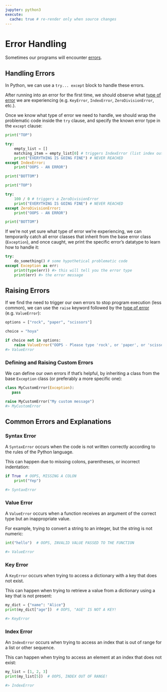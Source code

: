 ```yaml
---
jupyter: python3
execute:
  cache: true # re-render only when source changes
---
```


# Error Handling

Sometimes our programs will encounter [errors](https://docs.python.org/3/tutorial/errors.html).

## Handling Errors

In Python, we can use a `try... except` block to handle these errors.

After running into an error for the first time, we should observe what [type of error](https://docs.python.org/3/library/exceptions.html#bltin-exceptions) we are experiencing (e.g. `KeyError`, `IndexError`, `ZeroDivisionError`, etc.).

Once we know what type of error we need to handle, we should wrap the problematic code inside the `try` clause, and specify the known error type in the `except` clause:

```python
print("TOP")

try:
    empty_list = []
    matching_item = empty_list[0] # triggers IndexError (list index out of range)
    print("EVERYTHING IS GOING FINE") # NEVER REACHED
except IndexError:
    print("OOPS - AN ERROR")

print("BOTTOM")
```

```python
print("TOP")

try:
    100 / 0 # triggers a ZeroDivisionError
    print("EVERYTHING IS GOING FINE") # NEVER REACHED
except ZeroDivisionError:
    print("OOPS - AN ERROR")

print("BOTTOM")
```

If we're not yet sure what type of error we're experiencing, we can temporarily catch all error classes that inherit from the base error class (`Exception`), and once caught, we print the specific error's datatype to learn how to handle it:

```python
try:
    do_something() # some hypothetical problematic code
except Exception as err:
    print(type(err)) #> this will tell you the error type
    print(err) #> the error message
```

## Raising Errors

If we find the need to trigger our own errors to stop program execution (less common), we can use the `raise` keyword followed by the [type of error](https://docs.python.org/3/library/exceptions.html) (e.g. `ValueError`):

```python
options = ["rock", "paper", "scissors"]

choice = "hoya"

if choice not in options:
    raise ValueError("OOPS - Please type 'rock', or 'paper', or 'scissors'.")
#> ValueError
```

### Defining and Raising Custom Errors

We can define our own errors if that's helpful, by inheriting a class from the base `Exception` class (or preferably a more specific one):

```python
class MyCustomError(Exception):
   pass

raise MyCustomError("My custom message")
#> MyCustomError
```

## Common Errors and Explanations

### Syntax Error

A `SyntaxError` occurs when the code is not written correctly according to the rules of the Python language.

This can happen due to missing colons, parentheses, or incorrect indentation:

```python
if True  # OOPS, MISSING A COLON
    print("Yep")

#> SyntaxError
```

### Value Error

A `ValueError` occurs when a function receives an argument of the correct type but an inappropriate value.

For example, trying to convert a string to an integer, but the string is not numeric:

```python
int("hello")  # OOPS, INVALID VALUE PASSED TO THE FUNCTION

#> ValueError
```

### Key Error

A `KeyError` occurs when trying to access a dictionary with a key that does not exist.

This can happen when trying to retrieve a value from a dictionary using a key that is not present:

```python
my_dict = {"name": "Alice"}
print(my_dict["age"])  # OOPS, "AGE" IS NOT A KEY!

#> KeyError
```

### Index Error

An `IndexError` occurs when trying to access an index that is out of range for a list or other sequence.

This can happen when trying to access an element at an index that does not exist:

```python
my_list = [1, 2, 3]
print(my_list[5])  # OOPS, INDEX OUT OF RANGE!

#> IndexError
```
